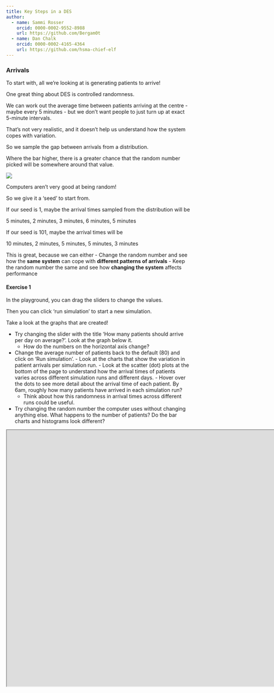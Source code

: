```yaml
---
title: Key Steps in a DES
author:
  - name: Sammi Rosser
    orcid: 0000-0002-9552-8988
    url: https://github.com/Bergam0t
  - name: Dan Chalk
    orcid: 0000-0002-4165-4364
    url: https://github.com/hsma-chief-elf
---
```


### Arrivals

To start with, all we’re looking at is generating patients to arrive!

One great thing about DES is controlled randomness.

We can work out the average time between patients arriving at the centre - maybe every 5 minutes - but we don’t want people to just turn up at exact 5-minute intervals.

That’s not very realistic, and it doesn’t help us understand how the system copes with variation.

So we sample the gap between arrivals from a distribution.

Where the bar higher, there is a greater chance that the random number picked will be somewhere around that value.

![](images/simple_distribution.png)

::: {.callout-note}

Computers aren’t very good at being random!

So we give it a ‘seed’ to start from.


If our seed is 1, maybe the arrival times sampled from the distribution will be

5 minutes, 2 minutes, 3 minutes, 6 minutes, 5 minutes


If our seed is 101, maybe the arrival times will be

10 minutes, 2 minutes, 5 minutes, 5 minutes, 3 minutes

:::

This is great, because we can either
- Change the random number and see how the **same system** can cope with **different patterns of arrivals**
- Keep the random number the same and see how **changing the system** affects performance

#### Exercise 1

In the playground, you can drag the sliders to change the values.

Then you can click ‘run simulation’ to start a new simulation.

Take a look at the graphs that are created!

::: {.callout-note}
- Try changing the slider with the title 'How many patients should arrive per day on average?'.
Look at the graph below it.
    - How do the numbers on the horizontal axis change?


- Change the average number of patients back to the default (80) and click on 'Run simulation'.
        - Look at the charts that show the variation in patient arrivals per simulation run.
        - Look at the scatter (dot) plots at the bottom of the page to understand how the arrival times of patients varies across different simulation runs and different days.
            - Hover over the dots to see more detail about the arrival time of each patient. By 6am, roughly how many patients have arrived in each simulation run?
    - Think about how this randomness in arrival times across different runs could be useful.

- Try changing the random number the computer uses without changing anything else. What happens to the number of patients? Do the bar charts and histograms look different?

:::


```{=html}
<iframe width="10780" height="700" src="https://hsma-programme.github.io/
Teaching_DES_Concepts_Streamlit/" title="Webpage example"></iframe>
```
